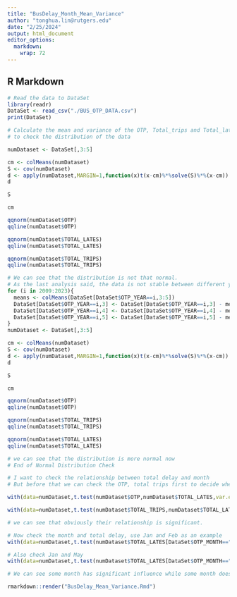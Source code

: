 ---
title: "BusDelay_Month_Mean_Variance"
author: "tonghua.lin@rutgers.edu"
date: "2/25/2024"
output: html_document
editor_options: 
  markdown: 
    wrap: 72
---

## R Markdown

```{r}
# Read the data to DataSet
library(readr)
DataSet <- read_csv("./BUS_OTP_DATA.csv")
print(DataSet)

```

```{r}
# Calculate the mean and variance of the OTP, Total_trips and Total_lates
# to check the distribution of the data

numDataset <- DataSet[,3:5]

cm <- colMeans(numDataset)
S <- cov(numDataset)
d <- apply(numDataset,MARGIN=1,function(x)t(x-cm)%*%solve(S)%*%(x-cm))
d

```

```{r}
S
```

```{r}
cm
```

```{r}
qqnorm(numDataset$OTP)
qqline(numDataset$OTP)
```

```{r}
qqnorm(numDataset$TOTAL_LATES)
qqline(numDataset$TOTAL_LATES)
```
```{r}
qqnorm(numDataset$TOTAL_TRIPS)
qqline(numDataset$TOTAL_TRIPS)
```
```{r}
# We can see that the distribution is not that normal.
# As the last analysis said, the data is not stable between different year, so a normalization is need.
for (i in 2009:2023){
  means <- colMeans(DataSet[DataSet$OTP_YEAR==i,3:5])
  DataSet[DataSet$OTP_YEAR==i,3] <- DataSet[DataSet$OTP_YEAR==i,3] - means[1]+92.4
  DataSet[DataSet$OTP_YEAR==i,4] <- DataSet[DataSet$OTP_YEAR==i,4] - means[2]+42222.8
  DataSet[DataSet$OTP_YEAR==i,5] <- DataSet[DataSet$OTP_YEAR==i,5] - means[3]+3188.37244
}
numDataset <- DataSet[,3:5]

cm <- colMeans(numDataset)
S <- cov(numDataset)
d <- apply(numDataset,MARGIN=1,function(x)t(x-cm)%*%solve(S)%*%(x-cm))
d
```
```{r}
S
```
```{r}
cm
```
```{r}
qqnorm(numDataset$OTP)
qqline(numDataset$OTP)
```
```{r}
qqnorm(numDataset$TOTAL_TRIPS)
qqline(numDataset$TOTAL_TRIPS)
```

```{r}
qqnorm(numDataset$TOTAL_LATES)
qqline(numDataset$TOTAL_LATES)
```
```{r}
# we can see that the distribution is more normal now
# End of Normal Distribution Check

# I want to check the relationship between total delay and month
# But before that we can check the OTP, total trips first to decide whether use them as dependent variables

with(data=numDataset,t.test(numDataset$OTP,numDataset$TOTAL_LATES,var.equal=TRUE))

```
```{r}
with(data=numDataset,t.test(numDataset$TOTAL_TRIPS,numDataset$TOTAL_LATES,var.equal=TRUE))

# we can see that obviously their relationship is significant.
```
```{r}
# Now check the month and total delay, use Jan and Feb as an example
with(data=numDataset,t.test(numDataset$TOTAL_LATES[DataSet$OTP_MONTH=="Jan"],numDataset$TOTAL_LATES[DataSet$OTP_MONTH=="Feb"],var.equal=TRUE))
```
```{r}
# Also check Jan and May
with(data=numDataset,t.test(numDataset$TOTAL_LATES[DataSet$OTP_MONTH=="Jan"],numDataset$TOTAL_LATES[DataSet$OTP_MONTH=="May"],var.equal=TRUE))
```
```{r}
# We can see some month has significant influence while some month doesn't
```

```{r}
rmarkdown::render("BusDelay_Mean_Variance.Rmd")

```







